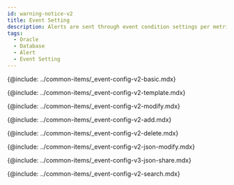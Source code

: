 ```yaml
---
id: warning-notice-v2
title: Event Setting
description: Alerts are sent through event condition settings per metric in the database.
tags:
  - Oracle
  - Database
  - Alert
  - Event Setting
---
```


{@include: ../common-items/_event-config-v2-basic.mdx} 

<!--기본 이벤트 템플릿-->

{@include: ../common-items/_event-config-v2-template.mdx} 

<!--이벤트 수정하기-->

{@include: ../common-items/_event-config-v2-modify.mdx} 

<!--이벤트 추가하기-->

{@include: ../common-items/_event-config-v2-add.mdx}

<!--이벤트 삭제하기-->

{@include: ../common-items/_event-config-v2-delete.mdx}

<!--JSON 형식으로 수정하기-->

{@include: ../common-items/_event-config-v2-json-modify.mdx} 

<!--JSON 파일로 공유하기-->

{@include: ../common-items/_event-config-v3-json-share.mdx}

<!--이벤트 검색하기-->

{@include: ../common-items/_event-config-v2-search.mdx} 
